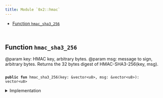 ```yaml
---
title: Module `0x2::hmac`
---
```


<Link id="0x2_hmac"/>


-  [Function `hmac_sha3_256`](#0x2_hmac_hmac_sha3_256)


<pre><code>
</code></pre>



<Link id="0x2_hmac_hmac_sha3_256"></Link>

## Function `hmac_sha3_256`

@param key: HMAC key, arbitrary bytes.
@param msg: message to sign, arbitrary bytes.
Returns the 32 bytes digest of HMAC-SHA3-256(key, msg).


<pre><code>
<b>public</b> <b>fun</b> <Link href="../iota-framework/hmac#0x2_hmac_hmac_sha3_256">hmac_sha3_256</Link>(key: &<Link href="../move-stdlib/vector#0x1_vector">vector</Link>&lt;u8&gt;, msg: &<Link href="../move-stdlib/vector#0x1_vector">vector</Link>&lt;u8&gt;): <Link href="../move-stdlib/vector#0x1_vector">vector</Link>&lt;u8&gt;
</code></pre>



<details>
<summary>Implementation</summary>


<pre><code>
<b>public</b> <b>native</b> <b>fun</b> <Link href="../iota-framework/hmac#0x2_hmac_hmac_sha3_256">hmac_sha3_256</Link>(key: &<Link href="../move-stdlib/vector#0x1_vector">vector</Link>&lt;u8&gt;, msg: &<Link href="../move-stdlib/vector#0x1_vector">vector</Link>&lt;u8&gt;): <Link href="../move-stdlib/vector#0x1_vector">vector</Link>&lt;u8&gt;;
</code></pre>



</details>
